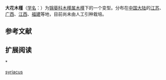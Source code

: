 {{Infraspeciesbox
| genus = Hibiscus
| species = syriacus
| species link= 木槿
| forma =grandiflorus
| authority = Rehder
}}

'''大花木槿'''（[[学名|学名]]：{{lang|la|''Hibiscus syriacus'' f. ''grandiflorus''}}）为[[锦葵科|锦葵科]][[木槿属|木槿属]][[木槿|木槿]]下的一个变型。分布在[[中国大陆|中国大陆]]的[[江苏|江苏]]、[[广西|广西]]、[[江西|江西]]、[[福建|福建]]等地，目前尚未由人工引种栽培。{{r|CPNI}} 

== 参考文献 ==
{{reflist|refs=
<ref name=CPNI>{{CPNI| zh=大花木槿 | id=275-22027 | binomial=Hibiscus syriacus | authority=Rehder | form=grandiflorus | accessdate=2013-01-17}}
</ref>
}}
== 扩展阅读 ==
{{refbegin}}* {{wikispecies-inline|Hibiscus syriacus f. grandiflorus|大花木槿}}
{{refend}}

{{plant-stub}}

[[Category:木槿属|syriacus]]